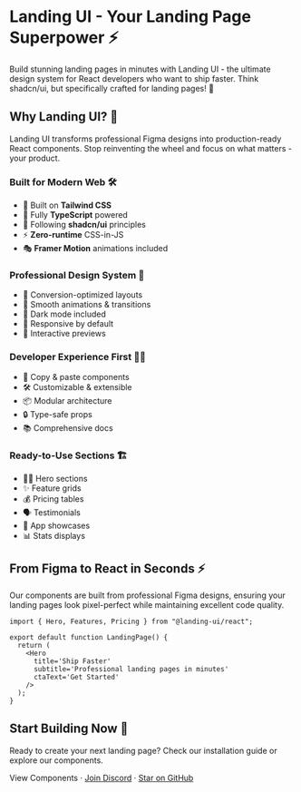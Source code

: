 # Landing UI - Your Landing Page Superpower ⚡️

Build stunning landing pages in minutes with Landing UI - the ultimate design system for React developers who want to ship faster. Think shadcn/ui, but specifically crafted for landing pages! 🚀

## Why Landing UI? 🤔

Landing UI transforms professional Figma designs into production-ready React components. Stop reinventing the wheel and focus on what matters - your product.

### Built for Modern Web 🛠️

- 🎨 Built on **Tailwind CSS**
- 📘 Fully **TypeScript** powered
- 🎯 Following **shadcn/ui** principles
- ⚡️ **Zero-runtime** CSS-in-JS
- 🎭 **Framer Motion** animations included

### Professional Design System 🎨

- 🎯 Conversion-optimized layouts
- 💫 Smooth animations & transitions
- 🌙 Dark mode included
- 📱 Responsive by default
- 🎪 Interactive previews

### Developer Experience First 🧑‍💻

- 🔌 Copy & paste components
- 🛠️ Customizable & extensible
- 📦 Modular architecture
- 🔒 Type-safe props
- 📚 Comprehensive docs

### Ready-to-Use Sections 🏗️

- 🦸‍♂️ Hero sections
- ✨ Feature grids
- 💰 Pricing tables
- 🗣️ Testimonials
- 📱 App showcases
- 📊 Stats displays

## From Figma to React in Seconds ⚡️

Our components are built from professional Figma designs, ensuring your landing pages look pixel-perfect while maintaining excellent code quality.

```tsx
import { Hero, Features, Pricing } from "@landing-ui/react";

export default function LandingPage() {
  return (
    <Hero
      title='Ship Faster'
      subtitle='Professional landing pages in minutes'
      ctaText='Get Started'
    />
  );
}
```

## Start Building Now 🚀

Ready to create your next landing page? Check our installation guide or explore our components.

View Components · [Join Discord](https://discord.gg/landing-ui) · [Star on GitHub](https://github.com/landing-ui/landing-ui)
